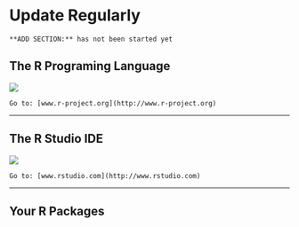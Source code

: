 # Update Regularly

```{block type='rmdconstruct', echo=TRUE}
**ADD SECTION:** has not been started yet 
```


## The R Programing Language

![](images/Rlogo_200.png)


 ```{block type='rmdlink', echo=TRUE}
Go to: [www.r-project.org](http://www.r-project.org) 
```

---------------------------------

## The R Studio IDE


![](images/rstudiosticker.png)
 
 ```{block type='rmdlink', echo=TRUE}
Go to: [www.rstudio.com](http://www.rstudio.com) 
```


---------------------------------

## Your R Packages






